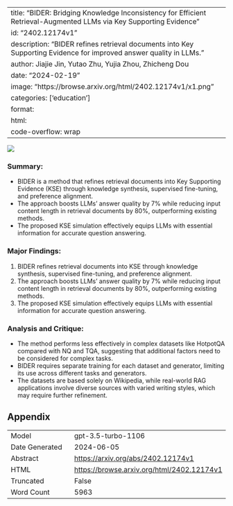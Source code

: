 
---
title: "BIDER: Bridging Knowledge Inconsistency for Efficient Retrieval-Augmented LLMs via Key Supporting Evidence"
id: "2402.12174v1"
description: "BIDER refines retrieval documents into Key Supporting Evidence for improved answer quality in LLMs."
author: Jiajie Jin, Yutao Zhu, Yujia Zhou, Zhicheng Dou
date: "2024-02-19"
image: "https://browse.arxiv.org/html/2402.12174v1/x1.png"
categories: ['education']
format:
  html:
    code-overflow: wrap
---

![](https://browse.arxiv.org/html/2402.12174v1/x1.png)

### **Summary:**
- BIDER is a method that refines retrieval documents into Key Supporting Evidence (KSE) through knowledge synthesis, supervised fine-tuning, and preference alignment.
- The approach boosts LLMs' answer quality by 7% while reducing input content length in retrieval documents by 80%, outperforming existing methods.
- The proposed KSE simulation effectively equips LLMs with essential information for accurate question answering.

### **Major Findings:**
1. BIDER refines retrieval documents into KSE through knowledge synthesis, supervised fine-tuning, and preference alignment.
2. The approach boosts LLMs' answer quality by 7% while reducing input content length in retrieval documents by 80%, outperforming existing methods.
3. The proposed KSE simulation effectively equips LLMs with essential information for accurate question answering.

### **Analysis and Critique:**
- The method performs less effectively in complex datasets like HotpotQA compared with NQ and TQA, suggesting that additional factors need to be considered for complex tasks.
- BIDER requires separate training for each dataset and generator, limiting its use across different tasks and generators.
- The datasets are based solely on Wikipedia, while real-world RAG applications involve diverse sources with varied writing styles, which may require further refinement.

## Appendix

|          |          |
|----------|----------|
| Model     | gpt-3.5-turbo-1106       |
| Date Generated     | 2024-06-05       |
| Abstract | [https://arxiv.org/abs/2402.12174v1](https://arxiv.org/abs/2402.12174v1)        |
| HTML     | [https://browse.arxiv.org/html/2402.12174v1](https://browse.arxiv.org/html/2402.12174v1)       |
| Truncated       | False       |
| Word Count       | 5963       |